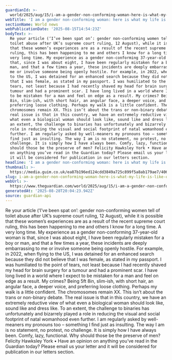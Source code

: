 ```yaml
---
guardianId: >-
  world/2025/aug/15/i-am-a-gender-non-conforming-woman-here-is-what-my-life-is-like
webTitle: 'I am a gender non-conforming woman: here is what my life is like | Letters'
sectionName: World news
webPublicationDate: '2025-08-15T14:54:23Z'
bodyText: >-
  Re your article (‘I’ve been spat on’: gender non-conforming women tell of
  toilet abuse after UK’s supreme court ruling, 12 August), while it is possible
  that these women’s experiences are as a result of the recent supreme court
  ruling, this has been happening to me and others I know for a long time. A
  very long time. My experience as a gender non-conforming 37-year-old woman is
  that, since I was about eight, I have been regularly mistaken for a boy or
  man, and that a few times a year, these incidents are deeply embarrassing to
  me or involve someone being openly hostile. For example, in 2022, when flying
  to the US, I was detained for an enhanced search because they did not believe
  that I was female, as stated in my passport. I was humiliated to the point of
  tears, not least because I had recently shaved my head for brain surgery for a
  tumour and had a prominent scar. I have long lived in a world where I expect
  to be mistaken for a man and feel on edge as a result. My crimes? Being 5ft
  8in, slim-ish, with short hair, an angular face, a deeper voice, and
  preferring loose clothing. Perhaps my walk is a little confident. The
  chromosomes remain XX. This isn’t about the trans or non-binary debate. The
  real issue is that in this country, we have an extremely reductive view of
  what even a biological woman should look like, sound like and dress like. To
  an extent, the challenge to binaries has unfortunately and bizarrely played a
  role in reducing the visual and social footprint of natal womanhood even
  further. I am regularly asked by well-meaners my pronouns too – something I
  find just as insulting. The way I am is no statement, no protest, no
  challenge. It is simply how I have always been. Comfy, lazy, functional. Why
  should those be the preserve of men? Felicity Hawksley York • Have an opinion
  on anything you’ve read in the Guardian today? Please email us your letter and
  it will be considered for publication in our letters section.
headline: 'I am a gender non-conforming woman: here is what my life is like'
thumbnail: >-
  https://media.guim.co.uk/ea87b196ed124cdd3849a725c899f5a8ab179ae7/406_0_4640_3712/500.jpg
slug: i-am-a-gender-non-conforming-woman-here-is-what-my-life-is-like-or-letters
webUrl: >-
  https://www.theguardian.com/world/2025/aug/15/i-am-a-gender-non-conforming-woman-here-is-what-my-life-is-like
generatedAt: '2025-08-28T20:04:23.942Z'
source: guardian-api
---
```

Re your article (‘I’ve been spat on’: gender non-conforming women tell of toilet abuse after UK’s supreme court ruling, 12 August), while it is possible that these women’s experiences are as a result of the recent supreme court ruling, this has been happening to me and others I know for a long time. A very long time. My experience as a gender non-conforming 37-year-old woman is that, since I was about eight, I have been regularly mistaken for a boy or man, and that a few times a year, these incidents are deeply embarrassing to me or involve someone being openly hostile. For example, in 2022, when flying to the US, I was detained for an enhanced search because they did not believe that I was female, as stated in my passport. I was humiliated to the point of tears, not least because I had recently shaved my head for brain surgery for a tumour and had a prominent scar. I have long lived in a world where I expect to be mistaken for a man and feel on edge as a result. My crimes? Being 5ft 8in, slim-ish, with short hair, an angular face, a deeper voice, and preferring loose clothing. Perhaps my walk is a little confident. The chromosomes remain XX. This isn’t about the trans or non-binary debate. The real issue is that in this country, we have an extremely reductive view of what even a biological woman should look like, sound like and dress like. To an extent, the challenge to binaries has unfortunately and bizarrely played a role in reducing the visual and social footprint of natal womanhood even further. I am regularly asked by well-meaners my pronouns too – something I find just as insulting. The way I am is no statement, no protest, no challenge. It is simply how I have always been. Comfy, lazy, functional. Why should those be the preserve of men? Felicity Hawksley York • Have an opinion on anything you’ve read in the Guardian today? Please email us your letter and it will be considered for publication in our letters section.

